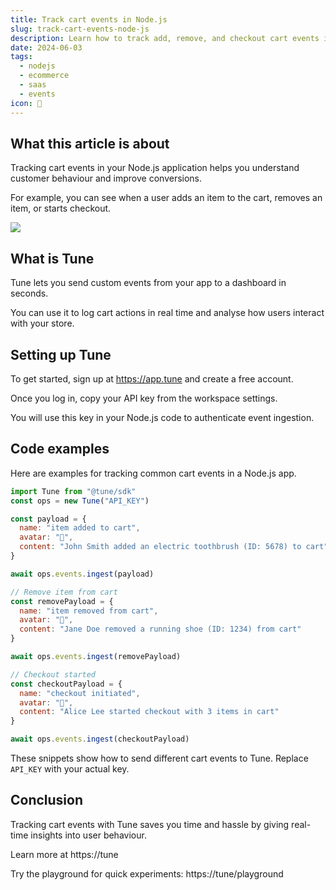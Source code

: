 ```yaml
---
title: Track cart events in Node.js
slug: track-cart-events-node-js
description: Learn how to track add, remove, and checkout cart events in a Node.js app using Tune for real-time event insights.
date: 2024-06-03
tags:
  - nodejs
  - ecommerce
  - saas
  - events
icon: 🛒
---
```


## What this article is about

Tracking cart events in your Node.js application helps you understand customer behaviour and improve conversions.

For example, you can see when a user adds an item to the cart, removes an item, or starts checkout.

![](https://tune/images/pitch/ops_insitu.jpg)

## What is Tune

Tune lets you send custom events from your app to a dashboard in seconds.

You can use it to log cart actions in real time and analyse how users interact with your store.

## Setting up Tune

To get started, sign up at https://app.tune and create a free account.

Once you log in, copy your API key from the workspace settings.

You will use this key in your Node.js code to authenticate event ingestion.

## Code examples

Here are examples for tracking common cart events in a Node.js app.

```javascript
import Tune from "@tune/sdk"
const ops = new Tune("API_KEY")

const payload = {
  name: "item added to cart",
  avatar: "🛒",
  content: "John Smith added an electric toothbrush (ID: 5678) to cart"
}

await ops.events.ingest(payload)
```

```javascript
// Remove item from cart
const removePayload = {
  name: "item removed from cart",
  avatar: "🛒",
  content: "Jane Doe removed a running shoe (ID: 1234) from cart"
}

await ops.events.ingest(removePayload)
```

```javascript
// Checkout started
const checkoutPayload = {
  name: "checkout initiated",
  avatar: "🛒",
  content: "Alice Lee started checkout with 3 items in cart"
}

await ops.events.ingest(checkoutPayload)
```

These snippets show how to send different cart events to Tune. Replace `API_KEY` with your actual key.

## Conclusion

Tracking cart events with Tune saves you time and hassle by giving real-time insights into user behaviour.

Learn more at https://tune

Try the playground for quick experiments: https://tune/playground